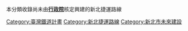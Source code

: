 {{Catnav|頁面分類|地理|地下空間|城市軌道交通|台灣捷運|新北捷運|新北捷運路線}}
本分類收錄尚未由'''[[行政院|行政院]]'''核定興建的新北捷運路線
[[Category:臺灣鐵道計畫|Category:臺灣鐵道計畫]]
[[Category:新北捷運路線|Category:新北捷運路線]]
[[Category:新北市未來建設|Category:新北市未來建設]]